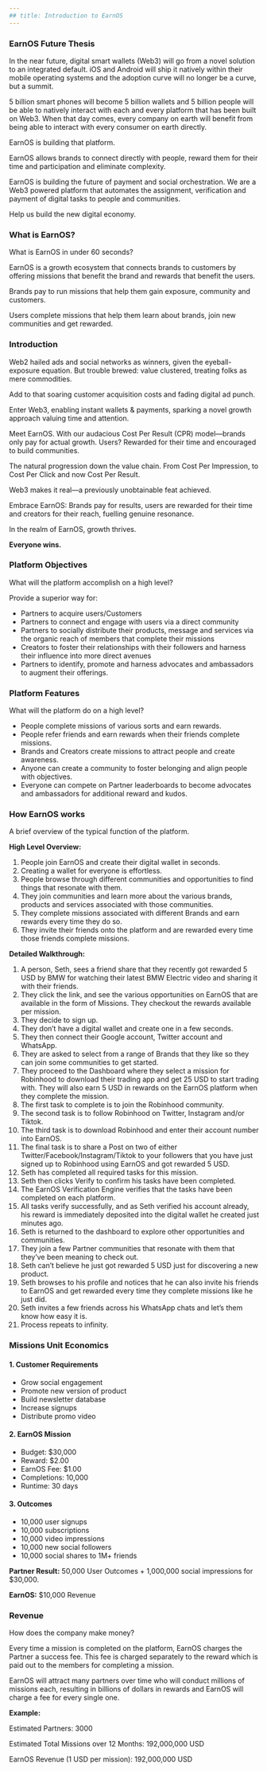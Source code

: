 ```yaml
---
## title: Introduction to EarnOS
---
```


### EarnOS Future Thesis

In the near future, digital smart wallets (Web3) will go from a novel solution to an integrated default. iOS and Android will ship it natively within their mobile operating systems and the adoption curve will no longer be a curve, but a summit.

5 billion smart phones will become 5 billion wallets and 5 billion people will be able to natively interact with each and every platform that has been built on Web3.
When that day comes, every company on earth will benefit from being able to interact with every consumer on earth directly.

EarnOS is building that platform.

EarnOS allows brands to connect directly with people, reward them for their time and participation and eliminate complexity.

EarnOS is building the future of payment and social orchestration. We are a Web3 powered platform that automates the assignment, verification and payment of digital tasks to people and communities.

Help us build the new digital economy.

### What is EarnOS?

What is EarnOS in under 60 seconds?

EarnOS is a growth ecosystem that connects brands to customers by offering missions that benefit the brand and rewards that benefit the users.

Brands pay to run missions that help them gain exposure, community and customers.

Users complete missions that help them learn about brands, join new communities and get rewarded.

### Introduction

Web2 hailed ads and social networks as winners, given the eyeball-exposure equation. But trouble brewed: value clustered, treating folks as mere commodities.

Add to that soaring customer acquisition costs and fading digital ad punch.

Enter Web3, enabling instant wallets & payments, sparking a novel growth approach valuing time and attention.

Meet EarnOS. With our audacious Cost Per Result (CPR) model—brands only pay for actual growth. Users? Rewarded for their time and encouraged to build communities.

The natural progression down the value chain. From Cost Per Impression, to Cost Per Click and now Cost Per Result.

Web3 makes it real—a previously unobtainable feat achieved.

Embrace EarnOS: Brands pay for results, users are rewarded for their time and creators for their reach, fuelling genuine resonance.

In the realm of EarnOS, growth thrives.

**Everyone wins.**

### Platform Objectives

What will the platform accomplish on a high level?

Provide a superior way for:

- Partners to acquire users/Customers
- Partners to connect and engage with users via a direct community
- Partners to socially distribute their products, message and services via the organic reach of members that complete their missions
- Creators to foster their relationships with their followers and harness their influence into more direct avenues
- Partners to identify, promote and harness advocates and ambassadors to augment their offerings.

### Platform Features

What will the platform do on a high level?

- People complete missions of various sorts and earn rewards.
- People refer friends and earn rewards when their friends complete missions.
- Brands and Creators create missions to attract people and create awareness.
- Anyone can create a community to foster belonging and align people with objectives.
- Everyone can compete on Partner leaderboards to become advocates and ambassadors for additional reward and kudos.

### How EarnOS works

A brief overview of the typical function of the platform.

**High Level Overview:**

1. People join EarnOS and create their digital wallet in seconds.
2. Creating a wallet for everyone is effortless.
3. People browse through different communities and opportunities to find things that resonate with them.
4. They join communities and learn more about the various brands, products and services associated with those communities.
5. They complete missions associated with different Brands and earn rewards every time they do so.
6. They invite their friends onto the platform and are rewarded every time those friends complete missions.

**Detailed Walkthrough:**

1. A person, Seth, sees a friend share that they recently got rewarded 5 USD by BMW for watching their latest BMW Electric video and sharing it with their friends.
2. They click the link, and see the various opportunities on EarnOS that are available in the form of Missions. They checkout the rewards available per mission.
3. They decide to sign up.
4. They don’t have a digital wallet and create one in a few seconds.
5. They then connect their Google account, Twitter account and WhatsApp.
6. They are asked to select from a range of Brands that they like so they can join some communities to get started.
7. They proceed to the Dashboard where they select a mission for Robinhood to download their trading app and get 25 USD to start trading with. They will also earn 5 USD in rewards on the EarnOS platform when they complete the mission.
8. The first task to complete is to join the Robinhood community.
9. The second task is to follow Robinhood on Twitter, Instagram and/or Tiktok.
10. The third task is to download Robinhood and enter their account number into EarnOS.
11. The final task is to share a Post on two of either Twitter/Facebook/Instagram/Tiktok to your followers that you have just signed up to Robinhood using EarnOS and got rewarded 5 USD.
12. Seth has completed all required tasks for this mission.
13. Seth then clicks Verify to confirm his tasks have been completed.
14. The EarnOS Verification Engine verifies that the tasks have been completed on each platform.
15. All tasks verify successfully, and as Seth verified his account already, his reward is immediately deposited into the digital wallet he created just minutes ago.
16. Seth is returned to the dashboard to explore other opportunities and communities.
17. They join a few Partner communities that resonate with them that they’ve been meaning to check out.
18. Seth can’t believe he just got rewarded 5 USD just for discovering a new product.
19. Seth browses to his profile and notices that he can also invite his friends to EarnOS and get rewarded every time they complete missions like he just did.
20. Seth invites a few friends across his WhatsApp chats and let’s them know how easy it is.
21. Process repeats to infinity.

### Missions Unit Economics

#### 1. Customer Requirements
- Grow social engagement
- Promote new version of product
- Build newsletter database
- Increase signups
- Distribute promo video

#### 2. EarnOS Mission
- Budget: $30,000
- Reward: $2.00
- EarnOS Fee: $1.00
- Completions: 10,000
- Runtime: 30 days

#### 3. Outcomes
- 10,000 user signups
- 10,000 subscriptions
- 10,000 video impressions
- 10,000 new social followers
- 10,000 social shares to 1M+ friends

**Partner Result:** 50,000 User Outcomes + 1,000,000 social impressions for $30,000.

**EarnOS:** $10,000 Revenue



### Revenue

How does the company make money?

Every time a mission is completed on the platform, EarnOS charges the Partner a success fee. This fee is charged separately to the reward which is paid out to the members for completing a mission.

EarnOS will attract many partners over time who will conduct millions of missions each, resulting in billions of dollars in rewards and EarnOS will charge a fee for every single one.

**Example:**

Estimated Partners: 3000

Estimated Total Missions over 12 Months: 192,000,000 USD

EarnOS Revenue (1 USD per mission): 192,000,000 USD

